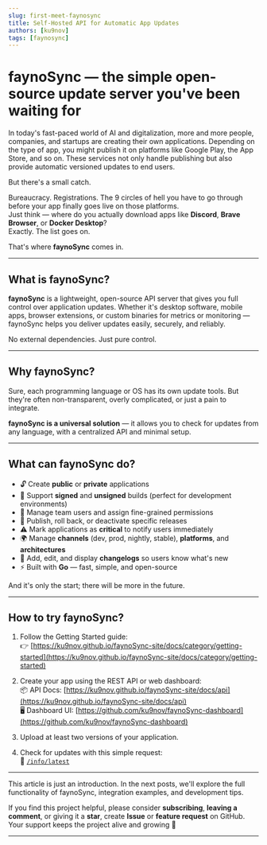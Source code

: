 ```yaml
---
slug: first-meet-faynosync
title: Self-Hosted API for Automatic App Updates
authors: [ku9nov]
tags: [faynosync]
---
```


# faynoSync — the simple open-source update server you've been waiting for

In today's fast-paced world of AI and digitalization, more and more people, companies, and startups are creating their own applications. Depending on the type of app, you might publish it on platforms like Google Play, the App Store, and so on. These services not only handle publishing but also provide automatic versioned updates to end users.

But there's a small catch.

Bureaucracy. Registrations. The 9 circles of hell you have to go through before your app finally goes live on those platforms.  
Just think — where do you actually download apps like **Discord**, **Brave Browser**, or **Docker Desktop**?  
Exactly. The list goes on.

That's where **faynoSync** comes in.

---

## What is faynoSync?

**faynoSync** is a lightweight, open-source API server that gives you full control over application updates. Whether it's desktop software, mobile apps, browser extensions, or custom binaries for metrics or monitoring — faynoSync helps you deliver updates easily, securely, and reliably.

No external dependencies. Just pure control.

---

## Why faynoSync?

Sure, each programming language or OS has its own update tools. But they're often non-transparent, overly complicated, or just a pain to integrate.

**faynoSync is a universal solution** — it allows you to check for updates from any language, with a centralized API and minimal setup.

---

## What can faynoSync do?

- 🔓 Create **public** or **private** applications
- 🔐 Support **signed** and **unsigned** builds (perfect for development environments)
- 👥 Manage team users and assign fine-grained permissions
- 🚀 Publish, roll back, or deactivate specific releases
- ⚠️ Mark applications as **critical** to notify users immediately
- 🌍 Manage **channels** (dev, prod, nightly, stable), **platforms**, and **architectures**
- 📝 Add, edit, and display **changelogs** so users know what's new
- ⚡ Built with **Go** — fast, simple, and open-source

And it's only the start; there will be more in the future.

---

## How to try faynoSync?

1. Follow the Getting Started guide:  
👉 [https://ku9nov.github.io/faynoSync-site/docs/category/getting-started](https://ku9nov.github.io/faynoSync-site/docs/category/getting-started)

2. Create your app using the REST API or web dashboard:  
📦 API Docs: [https://ku9nov.github.io/faynoSync-site/docs/api](https://ku9nov.github.io/faynoSync-site/docs/api)  
🖥️ Dashboard UI: [https://github.com/ku9nov/faynoSync-dashboard](https://github.com/ku9nov/faynoSync-dashboard)

3. Upload at least two versions of your application.

4. Check for updates with this simple request:  
📡 [`/info/latest`](https://ku9nov.github.io/faynoSync-site/docs/api/info/latest)

---

This article is just an introduction. In the next posts, we'll explore the full functionality of faynoSync, integration examples, and development tips.

If you find this project helpful, please consider **subscribing**, **leaving a comment**, or giving it a **star**, create **Issue** or **feature request** on GitHub.  
Your support keeps the project alive and growing 💚

---



